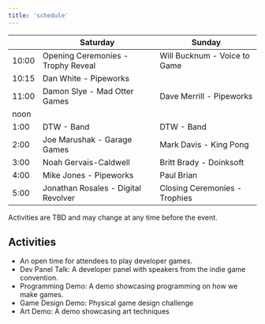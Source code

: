 ```yaml
---
title: 'schedule'
---
```


|       | Saturday                            | Sunday                        |
| ----- | ----------------------------------- | ----------------------------- |
| 10:00 | Opening Ceremonies - Trophy Reveal  | Will Bucknum - Voice to Game  |
| 10:15 | Dan White - Pipeworks               |                               |
| 11:00 | Damon Slye - Mad Otter Games        | Dave Merrill - Pipeworks      |
| noon  |                                     |                               |
| 1:00  | DTW - Band                          | DTW - Band                    |
| 2:00  | Joe Marushak - Garage Games         | Mark Davis - King Pong        |
| 3:00  | Noah Gervais-Caldwell               | Britt Brady - Doinksoft       |
| 4:00  | Mike Jones - Pipeworks              | Paul Brian                    |
| 5:00  | Jonathan Rosales - Digital Revolver | Closing Ceremonies - Trophies |

Activities are TBD and may change at any time before the event.

## Activities

- An open time for attendees to play developer games.
- Dev Panel Talk: A developer panel with speakers from the indie game convention.
- Programming Demo: A demo showcasing programming on how we make games.
- Game Design Demo: Physical game design challenge
- Art Demo: A demo showcasing art techniques
